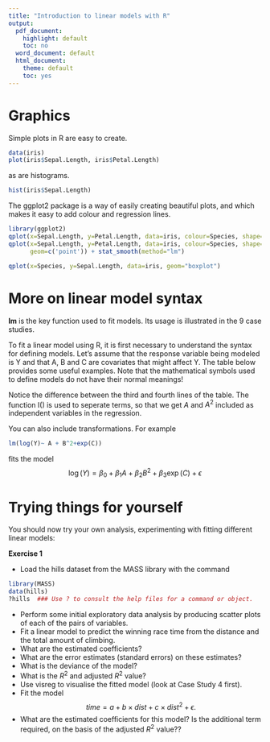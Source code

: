 ```yaml
---
title: "Introduction to linear models with R"
output:
  pdf_document:
    highlight: default
    toc: no
  word_document: default
  html_document:
    theme: default
    toc: yes
---
```


# Graphics
Simple plots in R are easy to create.
```r
data(iris)
plot(iris$Sepal.Length, iris$Petal.Length)
```

as are histograms.

```r
hist(iris$Sepal.Length)
```


The ggplot2 package is a way of easily creating beautiful plots, and which makes it easy to add colour and regression lines.

```r
library(ggplot2)
qplot(x=Sepal.Length, y=Petal.Length, data=iris, colour=Species, shape=Species)
qplot(x=Sepal.Length, y=Petal.Length, data=iris, colour=Species, shape=Species,
      geom=c('point')) + stat_smooth(method="lm")
```
```r
qplot(x=Species, y=Sepal.Length, data=iris, geom="boxplot")
```



# More on linear model syntax


**lm** is the key function used to fit models. Its usage is illustrated in the 9  case studies.

To fit a linear model using R, it is first necessary to understand the syntax for
defining models. Let’s assume that the response variable being modeled is Y and that
A, B and C are covariates that might affect Y. The table below
provides some useful examples. Note that the mathematical symbols used to define
models do not have their normal meanings!

\begin{tabular}{|l|l|}
\hline
       Syntax &                    Model\\                              
\hline
$Y\sim A     $               &   $Y = \beta_o + \beta_1 A$\\
$Y \sim -1 + A$ &                     $Y = \beta_1 A$\\
$Y\sim A+A^2$ &   	 	          $Y = \beta_o+ \beta_1( A + A^2)$\\
$Y \sim A + I(A^2)$ &                     $Y = \beta_o+ \beta_1 A + \beta_2 A^2$\\
$Y\sim A+B$  &                     $Y = \beta_o+ \beta_1 A + \beta_2 B$\\
$Y \sim A:B$  &                     $Y = \beta_o + \beta_1 AB$\\
$Y \sim A*B$ &                      $Y = \beta_o+ \beta_1 A + \beta_2 B + \beta_3 AB$\\
$Y \sim (A + B + C)^2$ &                      $Y = \beta_o+ \beta_1 A + \beta_2 B + \beta_3 C +      \beta_4AB + \beta_5AC + \beta_6 BC$
\\
\hline
\end{tabular}

Notice the difference between the third and fourth lines of the table. The function  I() is used to seperate terms, so that we get $A$ and $A^2$ included as independent variables in the regression. 

You can also include transformations. For example
```r
lm(log(Y)~ A + B^2+exp(C))
```
fits the model
$$\log(Y) = \beta_0 + \beta_1 A +\beta_2 B^2  + \beta_3 \exp(C) + \epsilon$$

# Trying things for yourself

You should now try your own analysis, experimenting with fitting different linear models: 

**Exercise 1**

- Load the hills dataset from the MASS library with the command
```r
library(MASS)
data(hills)
?hills  ### Use ? to consult the help files for a command or object.
```
- Perform some initial exploratory data analysis by producing scatter plots of each of the pairs of variables.
- Fit a linear model to predict the winning race time from the distance and the total amount of climbing.
- What are the estimated coefficients?
- What are the error estimates (standard errors) on these estimates?
- What is the deviance of the model?
- What is the $R^2$ and adjusted $R^2$ value?
- Use visreg to visualise the fitted model (look at Case Study 4 first).
- Fit the model
$$time = a + b\times dist + c\times dist^2+\epsilon.$$ 
- What are the estimated coefficients for this model? Is the additional term required, on the basis of the adjusted $R^2$ value??










